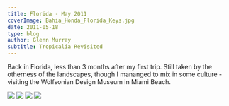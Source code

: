 ```yaml
---
title: Florida - May 2011
coverImage: Bahia_Honda_Florida_Keys.jpg
date: 2011-05-18
type: blog
author: Glenn Murray
subtitle: Tropicalia Revisited
---
```


Back in Florida, less than 3 months after my first trip. Still taken by the otherness of the landscapes, though I mananged to mix in some culture - visiting the Wolfsonian Design Museum in Miami Beach.

 <Image src="KeyDeerBigPIneKey.JPG"  />
 <TextCollapse src="KeyDeerBigPIneKey.JPG" />
 <Image src="LizardRaggedEdge.JPG"  />
 <TextCollapse src="LizardRaggedEdge.JPG" />
 <Image src="LightningMiamiBeach.JPG"  />
 <TextCollapse src="LightningMiamiBeach.JPG" />
 <Image src="Wrestler.JPG"  />
 <TextCollapse src="Wrestler.JPG" />